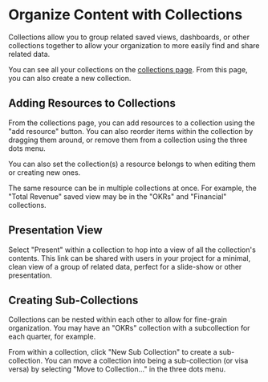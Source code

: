 # Organize Content with Collections

Collections allow you to group related saved views, dashboards, or other collections
together to allow your organization to more easily find and share related data.

You can see all your collections on the [collections page](https://glean.io/app/p/collections).
From this page, you can also create a new collection.

## Adding Resources to Collections

From the collections page, you can add resources to a collection using the
"add resource" button. You can also reorder items within the collection by
dragging them around, or remove them from a collection using the three dots
menu.

You can also set the collection(s) a resource belongs to when editing them
or creating new ones.

The same resource can be in multiple collections at once. For example, the
"Total Revenue" saved view may be in the "OKRs" and "Financial" collections.

## Presentation View

Select "Present" within a collection to hop into a view of all the collection's
contents. This link can be shared with users in your project for a minimal,
clean view of a group of related data, perfect for a slide-show or other
presentation.

## Creating Sub-Collections

Collections can be nested within each other to allow for fine-grain organization.
You may have an "OKRs" collection with a subcollection for each quarter, for
example.

From within a collection, click "New Sub Collection" to create a sub-collection.
You can move a collection into being a sub-collection (or visa versa) by selecting
"Move to Collection..." in the three dots menu.
